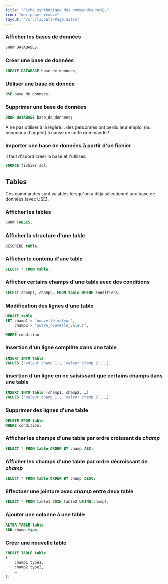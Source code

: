 ```yaml
---
title: "Fiche synthétique des commandes MySQL"
icon: "mdi:paper-remove"
layout: "/src/layouts/Page.astro"
---
```


### Afficher les bases de données

```sql
SHOW DATABASES;
```

### Créer une base de données

```sql
CREATE DATABASE base_de_donnees;
```

### Utiliser une base de donnée

```sql
USE base_de_donnees;
```

### Supprimer une base de données

```sql
DROP DATABASE base_de_donnees;
```

À ne pas utiliser à la légère… des personnes ont perdu leur emploi (ou
beaucoup d'argent) à cause de cette commande !

### Importer une base de données à partir d'un fichier

Il faut d'abord créer la base et l'utiliser.

```sql
SOURCE fichier.sql;
```

## Tables

Ces commandes sont valables lorsqu'on a déjà sélectionné une base de données
(avec USE).

### Afficher les tables

```sql
SHOW TABLES;
```

### Afficher la structure d'une table

```sql
DESCRIBE table;
```

### Afficher le contenu d'une table

```sql
SELECT * FROM table;
```

### Afficher certains champs d'une table avec des conditions

```sql
SELECT champ1, champ2… FROM table WHERE conditions;
```

### Modification des lignes d'une table

```sql
UPDATE table
SET champ1 = 'nouvelle_valeur',
    champ2 = 'autre_nouvelle_valeur',
    …
WHERE condition
```

### Insertion d'un ligne complête dans une table

```sql
INSERT INTO table
VALUES ('valeur champ 1', 'valeur champ 2', …);
```

### Insertion d'un ligne en ne saisissant que certains champs dans une table

```sql
INSERT INTO table (champ1, champ2, …)
VALUES ('valeur champ 1', 'valeur champ 2', …);
```

### Supprimer des lignes d'une table

```sql
DELETE FROM table
WHERE condition;
```

### Afficher les champs d'une table par ordre croissant de _champ_

```sql
SELECT * FROM table ORDER BY champ ASC;
```

### Afficher les champs d'une table par ordre décroissant de _champ_

```sql
SELECT * FROM table ORDER BY champ DESC;
```

### Effectuer une jointure avec _champ_ entre deux table

```sql
SELECT * FROM table1 JOIN table2 USING(champ);
```

### Ajouter une colonne à une table

```sql
ALTER TABLE table
ADD champ type;
```

### Créer une nouvelle table

```sql
CREATE TABLE table
(
    champ1 type1,
    champ2 type2,
    …
);
```